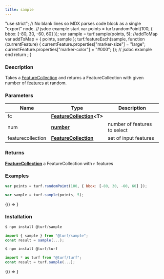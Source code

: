```yaml
---
title: sample
---
```



  "use strict";
  // No blank lines so MDX parses code block as a single "export" node.
  // jsdoc example start
  var points = turf.randomPoint(100, { bbox: [-80, 30, -60, 60] });
  var sample = turf.sample(points, 5);
  //addToMap
  var addToMap = { points, sample };
  turf.featureEach(sample, function (currentFeature) {
    currentFeature.properties["marker-size"] = "large";
    currentFeature.properties["marker-color"] = "#000";
  });
  // jsdoc example end
  return <ExampleMap addToMap={addToMap} />;
}

### Description

Takes a [FeatureCollection](https://tools.ietf.org/html/rfc7946#section-3.3) and returns a FeatureCollection with given number of [features](https://tools.ietf.org/html/rfc7946#section-3.2) at random.

### Parameters

| Name              | Type                                                                                            | Description                  |
| ----------------- | ----------------------------------------------------------------------------------------------- | ---------------------------- |
| fc                | **[FeatureCollection](https://tools.ietf.org/html/rfc7946#section-3.3)&lt;T&gt;**               |                              |
| num               | **[number](https://developer.mozilla.org/docs/Web/JavaScript/Reference/Global_Objects/Number)** | number of features to select |
| featurecollection | **[FeatureCollection](https://tools.ietf.org/html/rfc7946#section-3.3)**                        | set of input features        |

### Returns

**[FeatureCollection](https://tools.ietf.org/html/rfc7946#section-3.3)** a FeatureCollection with `n` features

### Examples

```javascript
var points = turf.randomPoint(100, { bbox: [-80, 30, -60, 60] });

var sample = turf.sample(points, 5);
```

<BrowserOnly>{() => <Map0 />}</BrowserOnly>

### Installation

```javascript
$ npm install @turf/sample

import { sample } from "@turf/sample";
const result = sample(...);
```

```javascript
$ npm install @turf/turf

import * as turf from "@turf/turf";
const result = turf.sample(...);
```

<!-- Expose turf as global var for experimenting in the browser console -->

<BrowserOnly>{() => <WindowTurfGlobal turf={turf} />}</BrowserOnly>
